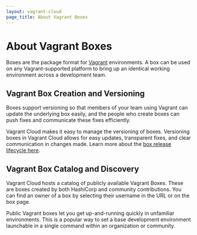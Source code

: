 ```yaml
---
layout: vagrant-cloud
page_title: About Vagrant Boxes
---
```


# About Vagrant Boxes

Boxes are the package format for [Vagrant](https://vagrantup.com) environments.
A box can be used on any Vagrant-supported platform to bring up an identical
working environment across a development team.

## Vagrant Box Creation and Versioning

Boxes support versioning so that members of your team using Vagrant can update
the underlying box easily, and the people who create boxes can push fixes and
communicate these fixes efficiently.

Vagrant Cloud makes it easy to manage the versioning of boxes. Versioning boxes in
Vagrant Cloud allows for easy updates, transparent fixes, and clear communication in
changes made. Learn more about the [box release lifecycle
here](/vagrant-cloud/boxes/lifecycle).

## Vagrant Box Catalog and Discovery

Vagrant Cloud hosts a catalog of publicly available Vagrant Boxes. These are boxes
created by both HashiCorp and community contributions. You can find an owner of
a box by selecting their username in the URL or on the box page.

Public Vagrant boxes let you get up-and-running quickly in unfamiliar
environments. This is a popular way to set a base development environment
launchable in a single command within an organization or community.
